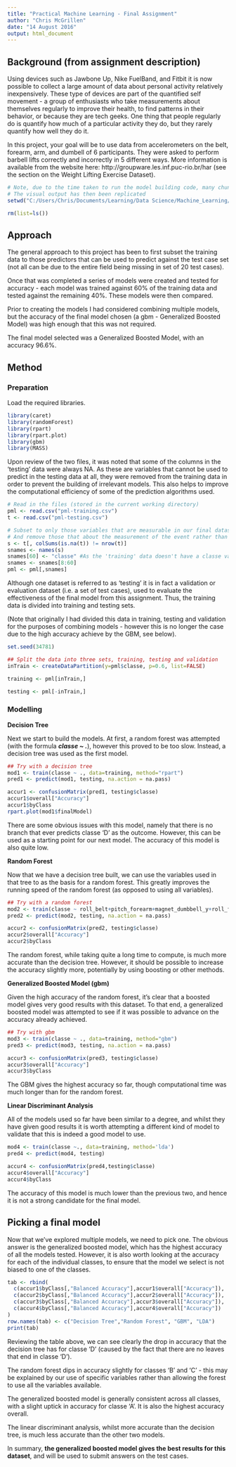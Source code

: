 ---
title: "Practical Machine Learning - Final Assignment"
author: "Chris McGrillen"
date: "14 August 2016"
output: html_document
---
## Background (from assignment description)

Using devices such as Jawbone Up, Nike FuelBand, and Fitbit it is now possible to collect a large amount of data about personal activity relatively inexpensively. These type of devices are part of the quantified self movement - a group of enthusiasts who take measurements about themselves regularly to improve their health, to find patterns in their behavior, or because they are tech geeks. One thing that people regularly do is quantify how much of a particular activity they do, but they rarely quantify how well they do it. 

In this project, your goal will be to use data from accelerometers on the belt, forearm, arm, and dumbell of 6 participants. They were asked to perform barbell lifts correctly and incorrectly in 5 different ways. More information is available from the website here: http://groupware.les.inf.puc-rio.br/har (see the section on the Weight Lifting Exercise Dataset).

```{r, echo=FALSE, eval=FALSE}
# Note, due to the time taken to run the model building code, many chunks of this file have been set to eval=false
# The visual output has then been replicated 
setwd("C:/Users/Chris/Documents/Learning/Data Science/Machine_Learning/Course Project")

rm(list=ls())
```

## Approach

The general approach to this project has been to first subset the training data to those predictors that can be used to predict against the test case set (not all can be due to the entire field being missing in set of 20 test cases).

Once that was completed a series of models were created and tested for accuracy - each model was trained against 60% of the training data and tested against the remaining 40%. These models were then compared. 

Prior to creating the models I had considered combining multiple models, but the accuracy of the final model chosen (a gbm - Generalized Boosted Model) was high enough that this was not required.

The final model selected was a Generalized Boosted Model, with an accuracy 96.6%.

## Method
### Preparation
Load the required libraries.
```{r}
library(caret)
library(randomForest)
library(rpart)
library(rpart.plot)
library(gbm)
library(MASS)
```

Upon review of the two files, it was noted that some of the columns in the 'testing' data were always NA. As these are variables that cannot be used to predict in the testing data at all, they were removed from the training data in order to prevent the building of irrelevant models. This also helps to improve the computational efficiency of some of the prediction algorithms used.
```{r, eval=FALSE}
# Read in the files (stored in the current working directory)
pml <- read.csv("pml-training.csv")
t <- read.csv("pml-testing.csv")

# Subset to only those variables that are measurable in our final dataset
# And remove those that about the measurement of the event rather than the event itself, e.g. the row number and time.
s <- t[, colSums(is.na(t)) != nrow(t)]
snames <- names(s)
snames[60] <- "classe" #As the 'training' data doesn't have a classe variable, but has a problem id instead
snames <- snames[8:60]
pml <- pml[,snames]
```

Although one dataset is referred to as 'testing' it is in fact a validation or evaluation dataset (i.e. a set of test cases), used to evaluate the effectiveness of the final model from this assignment. Thus, the training data is divided into training and testing sets.

(Note that originally I had divided this data in training, testing and validation for the purposes of combining models - however this is no longer the case due to the high accuracy achieve by the GBM, see below).
```{r, eval=FALSE}
set.seed(34781)

## Split the data into three sets, training, testing and validation
inTrain <- createDataPartition(y=pml$classe, p=0.6, list=FALSE)

training <- pml[inTrain,]

testing <- pml[-inTrain,]
```

### Modelling

**Decision Tree**

Next we start to build the models. At first, a random forest was attempted (with the formula **_classe ~ ._**), however this proved to be too slow. Instead, a decision tree was used as the first model.
```{r, eval=FALSE}
## Try with a decision tree
mod1 <- train(classe ~ ., data=training, method="rpart")
pred1 <- predict(mod1, testing, na.action = na.pass)
```
```{r, fig.align='center'}
accur1 <- confusionMatrix(pred1, testing$classe)
accur1$overall["Accuracy"]
accur1$byClass
rpart.plot(mod1$finalModel)
```

There are some obvious issues with this model, namely that there is no branch that ever predicts classe 'D' as the outcome. However, this can be used as a starting point for our next model. The accuracy of this model is also quite low.

**Random Forest**

Now that we have a decision tree built, we can use the variables used in that tree to as the basis for a random forest. This greatly improves the running speed of the random forest (as opposed to using all variables).
```{r, eval=FALSE}
## Try with a random forest
mod2 <- train(classe ~ roll_belt+pitch_forearm+magnet_dumbbell_y+roll_forearm, data=training, method="rf")
pred2 <- predict(mod2, testing, na.action = na.pass)
```
```{r}
accur2 <- confusionMatrix(pred2, testing$classe)
accur2$overall["Accuracy"]
accur2$byClass
```

The random forest, while taking quite a long time to compute, is much more accurate than the decision tree. However, it should be possible to increase the accuracy slightly more, potentially by using boosting or other methods.

**Generalized Boosted Model (gbm)**

Given the high accuracy of the random forest, it's clear that a boosted model gives very good results with this dataset. To that end, a generalized boosted model was attempted to see if it was possible to advance on the accuracy already achieved.
```{r, eval=FALSE}
## Try with gbm
mod3 <- train(classe ~ ., data=training, method="gbm")
pred3 <- predict(mod3, testing, na.action = na.pass)
```
```{r, echo=FALSE}
accur3 <- confusionMatrix(pred3, testing$classe)
accur3$overall["Accuracy"]
accur3$byClass
```

The GBM gives the highest accuracy so far, though computational time was much longer than for the random forest.

**Linear Discriminant Analysis**

All of the models used so far have been similar to a degree, and whilst they have given good results it is worth attempting a different kind of model to validate that this is indeed a good model to use.
```{r, eval=FALSE}
mod4 <- train(classe ~., data=training, method='lda')
pred4 <- predict(mod4, testing)
```
```{r, echo=FALSE}
accur4 <- confusionMatrix(pred4,testing$classe)
accur4$overall["Accuracy"]
accur4$byClass
```

The accuracy of this model is much lower than the previous two, and hence it is not a strong candidate for the final model.

## Picking a final model

Now that we've explored multiple models, we need to pick one. The obvious answer is the generalized boosted model, which has the highest accuracy of all the models tested. However, it is also worth looking at the accuracy for each of the individual classes, to ensure that the model we select is not biased to one of the classes.

```{r}
tab <- rbind(
  c(accur1$byClass[,"Balanced Accuracy"],accur1$overall["Accuracy"]),
  c(accur2$byClass[,"Balanced Accuracy"],accur2$overall["Accuracy"]),
  c(accur3$byClass[,"Balanced Accuracy"],accur3$overall["Accuracy"]),
  c(accur4$byClass[,"Balanced Accuracy"],accur4$overall["Accuracy"])
)
row.names(tab) <- c("Decision Tree","Random Forest", "GBM", "LDA")
print(tab)
```

Reviewing the table above, we can see clearly the drop in accuracy that the decision tree has for classe 'D' (caused by the fact that there are no leaves that end in classe 'D').

The random forest dips in accuracy slightly for classes 'B' and 'C' - this may be explained by our use of specific variables rather than allowing the forest to use all the variables available.

The generalized boosted model is generally consistent across all classes, with a slight uptick in accuracy for classe 'A'. It is also the highest accuracy overall.

The linear discriminant analysis, whilst more accurate than the decision tree, is much less accurate than the other two models.

In summary, **the generalized boosted model gives the best results for this dataset**, and will be used to submit answers on the test cases.
